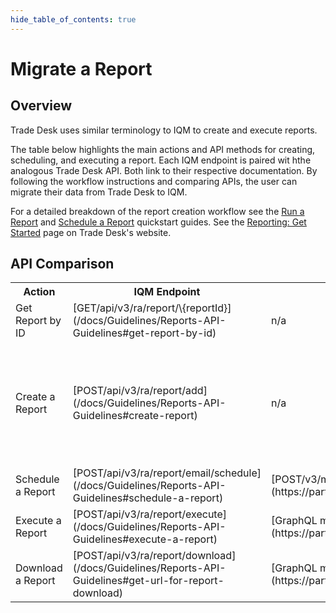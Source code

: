 ```yaml
---
hide_table_of_contents: true
---
```



# Migrate a Report

## Overview

Trade Desk uses similar terminology to IQM to create and execute reports.

The table below highlights the main actions and API methods for creating, scheduling, and executing a report. Each IQM endpoint is paired wit hthe analogous Trade Desk API. Both link to their respective documentation. By following the workflow instructions and comparing APIs, the user can migrate their data from Trade Desk to IQM. 

For a detailed breakdown of the report creation workflow see the [Run a Report](/docs/Quickstart%20Guides/Reporting-API-Quickstart-Guide) and [Schedule a Report](/docs/Quickstart%20Guides/Schedule-Report-API-Quickstart-Guide) quickstart guides. See the [Reporting: Get Started<ExternalLink />](https://partner.thetradedesk.com/v3/portal/reds/doc/MyReportsGetStarted) page on Trade Desk's website. 

## API Comparison

<center>
<table className='endpointTable'>
<th>Action</th>
<th>IQM Endpoint</th>
<th style={{textWrap: 'nowrap' }}>Trade Desk Endpoint</th>
<th>Notes</th>
<tr>
  <td>Get Report by ID</td>
  <td>[<span class="badge bar badge--primary">GET</span><span class="path-text">/api/v3/ra/report/\{reportId}</span>](/docs/Guidelines/Reports-API-Guidelines#get-report-by-id)</td>
  <td>n/a</td>
  <td></td>
</tr>
<tr>
  <td>Create a Report</td>
  <td>[<span class="badge bar badge--success">POST</span><span class="path-text">/api/v3/ra/report/add</span>](/docs/Guidelines/Reports-API-Guidelines#create-report)</td>
  <td>n/a</td>
  <td>Trade Desk requires using the UI to define report templates' metrics. IQM's API allows users to include/exclude metrics manually through its API with the <var>dimensions</var> and <var>columns</var> parameters.<p />See the [Help Center<ExternalLink />](https://help.iqm.com/en/articles/10343665-reports-overview) article for more details.</td>
</tr>
<tr>
  <td>Schedule a Report</td>
  <td>[<span class="badge bar badge--success">POST</span><span class="path-text">/api/v3/ra/report/email/schedule</span>](/docs/Guidelines/Reports-API-Guidelines#schedule-a-report)</td>
  <td>[<span class="badge bar badge--success">POST</span><span class="path-text">/v3/myreports/reportschedule</span>](https://partner.thetradedesk.com/v3/portal/api/ref/post-myreports-reportschedule)</td>
  <td></td>
</tr>
<tr>
  <td>Execute a Report</td>
  <td>[<span class="badge bar badge--success">POST</span><span class="path-text">/api/v3/ra/report/execute</span>](/docs/Guidelines/Reports-API-Guidelines#execute-a-report)</td>
  <td>[GraphQL mutation <var>campaignReportExecute</var>](https://partner.thetradedesk.com/v3/portal/reds/doc/DimensionSpecificReports#download)</td>
  <td></td>
</tr>
<tr>
  <td>Download a Report</td>
  <td>[<span class="badge bar badge--success">POST</span><span class="path-text">/api/v3/ra/report/download</span>](/docs/Guidelines/Reports-API-Guidelines#get-url-for-report-download)</td>
  <td>[GraphQL mutation <var>campaignReportExecute</var>](https://partner.thetradedesk.com/v3/portal/reds/doc/DimensionSpecificReports#download)</td>
  <td></td>
</tr>
</table></center>